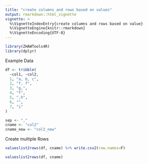 ```yaml
---
title: "create columns and rows based on values"
output: rmarkdown::html_vignette
vignette: >
  %\VignetteIndexEntry{create columns and rows based on value}
  %\VignetteEngine{knitr::rmarkdown}
  %\VignetteEncoding{UTF-8}
---
```


```r
library(ZHAWTools4R)
library(dplyr)
```
Example Data

```r
df <- tribble(
  ~col1, ~col2,
  1, "a, b, c",
  2, "f, f",
  3, "g,",
  4, "f",
  5, ",h",
  6, "",
  7, "i"
)

sep <- ","
cname <- "col2"
cname_new <- "col2_new"

```

Create multiple Rows
```r
valueslist2rows(df, cname) %>% write.csv2(row.names=F)
```

```r
valueslist2rows(df, cname)
```

